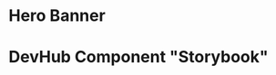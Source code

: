 
<Meta title="Hero Banner" />

# Hero Banner

<Preview>
    <Story name="hero banner">
        <HeroBanner
            background={MockAuthorImage}
            breadcrumb={[
                { label: 'Home', to: '#' },
                { label: 'Storybook', to: '#' },
            ]}
        >
            <H1>DevHub Component "Storybook"</H1>
            <BylineBlock
                authorName="UP Team"
                authorImage={MockAuthorImage}
            />
        </HeroBanner>
    </Story>
</Preview>
